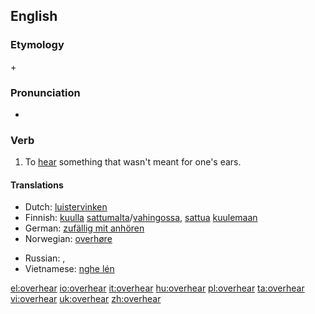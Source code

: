 ==English==

===Etymology===
{{term|over}} + {{term|hear}}

===Pronunciation===
* {{IPA|/'ovəɻhiɻ/}}

===Verb===
{{en-verb|overhears|overhearing|overheard}}

# To [[hear]] something that wasn't meant for one's ears.

====Translations====
{{trans-top|To hear something that wasn't meant for one's ears}}
* Dutch: [[luistervinken]]
* Finnish: [[kuulla]] [[sattumalta]]/[[vahingossa]], [[sattua]] [[kuulla|kuulemaan]]
* German: [[zufällig mit anhören]]
* Norwegian: [[overhøre]]
{{trans-mid}}
* Russian: {{t|ru|подслушивать|tr=podslúšivat'|sc=Cyrl}} {{impf}}, {{t|ru|подслушать|tr=podslúšat'|sc=Cyrl}} {{pf}}
* Vietnamese: [[nghe lén]]
{{trans-bottom}}

[[el:overhear]]
[[io:overhear]]
[[it:overhear]]
[[hu:overhear]]
[[pl:overhear]]
[[ta:overhear]]
[[vi:overhear]]
[[uk:overhear]]
[[zh:overhear]]